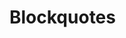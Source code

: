 



 
 # Blockquotes

 <Spacer />

<Blockquote
    quote='«Det er forståelig at noen som ikke kan få seg arbeid til livsopphold, stjeler mat, og på den måten berger livet sitt fra sult, da skal han ikke straffes for det tjuveriet.»'
   footer='Tyvebolken, kapittel 1'
    image = '/images/maleri.jpg' 
    alt='tyveri bilde'
    gold={1}
/>

<Divider /> 

<Blockquote
    quote='«Det er forståelig at noen som ikke kan få seg arbeid til livsopphold, stjeler mat, og på den måten berger livet sitt fra sult, da skal han ikke straffes for det tjuveriet.»'
   footer='Tyvebolken, kapittel 1'
    image = '/images/magnus_lababoter_sq.jpg' 
    alt='tyveri bilde'
    gold={0}
/>

 
<Divider /> 

<Blockquote
    quote='«Det er forståelig at noen som ikke kan få seg arbeid til livsopphold, stjeler mat, og på den måten berger livet sitt fra sult, da skal han ikke straffes for det tjuveriet.»'
   footer='Tyvebolken, kapittel 1'
    image = '/images/tyver.jpg' 
    alt='tyveri bilde'
    gold={1}
    full={1}
/>

<Divider /> 

<Blockquote
    quote='«Det er forståelig at noen som ikke kan få seg arbeid til livsopphold, stjeler mat, og på den måten berger livet sitt fra sult, da skal han ikke straffes for det tjuveriet.»'
   footer='Tyvebolken, kapittel 1'
    image = '/images/maleri_b.jpg' 
    alt='tyveri bilde'
    gold={0}
    full={1}
/>

 
<Divider /> 


 
<Blockquote
    quote='«Det er forståelig at noen som ikke kan få seg arbeid til livsopphold, stjeler mat, og på den måten berger livet sitt fra sult, da skal han ikke straffes for det tjuveriet.»'
    footer='Tyvebolken, kapittel 1'
    gold={0}
/>


 
<Divider /> 
 
<Blockquote
    quote='«Det er forståelig at noen som ikke kan få seg arbeid til livsopphold, stjeler mat, og på den måten berger livet sitt fra sult, da skal han ikke straffes for det tjuveriet.»'
    footer='Tyvebolken, kapittel 1'
    gold={1}
/>

 